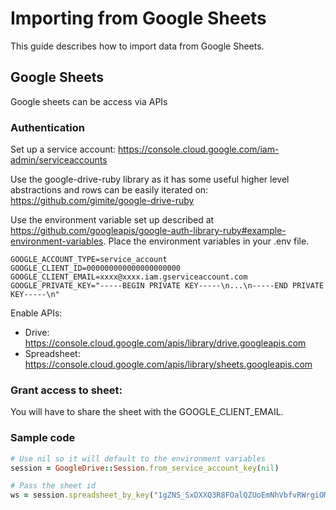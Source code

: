 # Importing from Google Sheets

This guide describes how to import data from Google Sheets.

## Google Sheets

Google sheets can be access via APIs

### Authentication

Set up a service account:
https://console.cloud.google.com/iam-admin/serviceaccounts

Use the google-drive-ruby library as it has some useful higher level abstractions and rows can be easily iterated on:
https://github.com/gimite/google-drive-ruby

Use the environment variable set up described at https://github.com/googleapis/google-auth-library-ruby#example-environment-variables. Place the environment variables in your .env file.

```
GOOGLE_ACCOUNT_TYPE=service_account
GOOGLE_CLIENT_ID=000000000000000000000
GOOGLE_CLIENT_EMAIL=xxxx@xxxx.iam.gserviceaccount.com
GOOGLE_PRIVATE_KEY="-----BEGIN PRIVATE KEY-----\n...\n-----END PRIVATE KEY-----\n"
```

Enable APIs:

- Drive: https://console.cloud.google.com/apis/library/drive.googleapis.com
- Spreadsheet: https://console.cloud.google.com/apis/library/sheets.googleapis.com

### Grant access to sheet:

You will have to share the sheet with the GOOGLE_CLIENT_EMAIL.

### Sample code

```ruby
# Use nil so it will default to the environment variables
session = GoogleDrive::Session.from_service_account_key(nil)

# Pass the sheet id
ws = session.spreadsheet_by_key("1gZNS_SxDXXQ3R8FOalQZUoEmNhVbfvRWrgiOMbjXmcw").worksheets[0]
```
